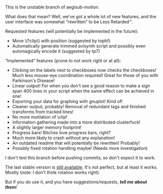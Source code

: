 This is the unstable branch of aegisub-motion.

What does that mean? Well, we've got a whole lot of new features, and the user interface was somewhat “rewritten” to be Less Retarded™.

Requested features (will potentially be implemented in the future):
*Move \i?clip() with position (suggested by tophf)
*Automatically generate trimmed avisynth script and possibly even automagically encode it (suggested by tp7)

“Implemented” features (prone to not work right or at all):
*Clicking on the labels next to checkboxes now checks the checkboxes! Much less mouse-eye coordination required! Great for those of you with Parkinson's Disease!
*Linear output! For when you don't see a good reason to make a sign span 400 lines in your script when the same effect can be achieved in one!
*Exporting your data for graphing with gnuplot! Kind of!
*Cleaner output, probably! Removal of redundant tags and finished transforms from tracked lines!
*No more mutilation of \clip!
*Information gathering made into a more distributed clusterfuck!
*A slightly larger memory footprint!
*Progress bars! Bitches love progress bars, right?
*Much more likely to crash without any explanation!
*An outdated readme that will potentially be rewritten! Probably!
*Possibly fixed rotation handling maybe! (Needs more investigation)

I don't test this branch before pushing commits, so don't expect it to work.

The last stable version is [https://github.com/torque/aegisub-motion/tree/master still available]. It's not perfect, but at least it works. Mostly (note: I don't think rotation works right).

But if you do use it, and you have suggestions/requests, '''''tell me about them'''''!